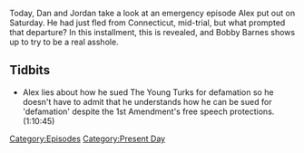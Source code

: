 {{DEFAULTSORT:
    #_EPISODE_0729:September 24, 2022
}}{{Episode
    | title           = September 24, 2022
    | caption         = Listen to this episode on [https://knowledgefight.libsyn.com/729-september-24-2022 Libsyn] [https://open.spotify.com/episode/4HIGvasDTMTUki0UHHE3Sk Spotify]
    | episodeNumber   = 729
    | length          = 01:29:04
    | airDate         = September 26, 2022
    | coverageDate    = September 24, 2022
    | episodeType     = [[:Category:Present Day|Present Day]]
    | appearance      = [[Robert Barnes]], [[Elizabeth Williamson]], [[Norm Pattis]]
    | previousEpisode = [[728: Elizabeth Williamson Returns Once More]]
    | nextEpisode     = [[730: August 12, 2003]]
}}

{{Stub}}

Today, Dan and Jordan take a look at an emergency episode Alex put out on Saturday.  He had just fled from Connecticut, mid-trial, but what prompted that departure?  In this installment, this is revealed, and Bobby Barnes shows up to try to be a real asshole.

== Tidbits ==

*Alex lies about how he sued The Young Turks for defamation so he doesn't have to admit that he understands how he can be sued for 'defamation' despite the 1st Amendment's free speech protections.(1:10:45)

[[Category:Episodes]]
[[Category:Present Day]]
